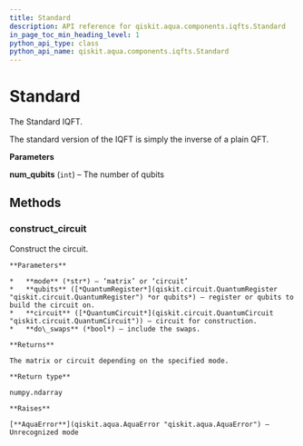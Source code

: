 ```yaml
---
title: Standard
description: API reference for qiskit.aqua.components.iqfts.Standard
in_page_toc_min_heading_level: 1
python_api_type: class
python_api_name: qiskit.aqua.components.iqfts.Standard
---
```


# Standard

<Class id="qiskit.aqua.components.iqfts.Standard" isDedicatedPage={true} github="https://github.com/qiskit-community/qiskit-aqua/tree/stable/0.7/qiskit/aqua/components/iqfts/standard.py" signature="Standard(num_qubits)">
  The Standard IQFT.

  The standard version of the IQFT is simply the inverse of a plain QFT.

  **Parameters**

  **num\_qubits** (`int`) – The number of qubits

  ## Methods

  ### construct\_circuit

  <Function id="qiskit.aqua.components.iqfts.Standard.construct_circuit" signature="Standard.construct_circuit(mode='circuit', qubits=None, circuit=None, do_swaps=True)">
    Construct the circuit.

    **Parameters**

    *   **mode** (*str*) – ‘matrix’ or ‘circuit’
    *   **qubits** ([*QuantumRegister*](qiskit.circuit.QuantumRegister "qiskit.circuit.QuantumRegister") *or qubits*) – register or qubits to build the circuit on.
    *   **circuit** ([*QuantumCircuit*](qiskit.circuit.QuantumCircuit "qiskit.circuit.QuantumCircuit")) – circuit for construction.
    *   **do\_swaps** (*bool*) – include the swaps.

    **Returns**

    The matrix or circuit depending on the specified mode.

    **Return type**

    numpy.ndarray

    **Raises**

    [**AquaError**](qiskit.aqua.AquaError "qiskit.aqua.AquaError") – Unrecognized mode
  </Function>
</Class>

